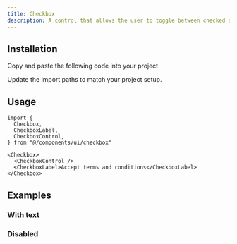```yaml
---
title: Checkbox
description: A control that allows the user to toggle between checked and not checked.
---
```


<ComponentPreview name="checkbox-demo" />

## Installation

<ComponentInstall>

<Fragment slot="manual">

<Steps>

<Step>Copy and paste the following code into your project.</Step>

<ComponentSource component="checkbox" />

<Step>Update the import paths to match your project setup.</Step>

</Steps>

</Fragment>

</ComponentInstall>

## Usage

```tsx
import {
  Checkbox,
  CheckboxLabel,
  CheckboxControl,
} from "@/components/ui/checkbox"
```

```tsx
<Checkbox>
  <CheckboxControl />
  <CheckboxLabel>Accept terms and conditions</CheckboxLabel>
</Checkbox>
```

## Examples

### With text

<ComponentPreview name="checkbox-with-text" />

### Disabled

<ComponentPreview name="checkbox-disabled" />
